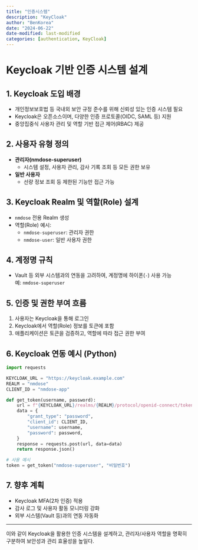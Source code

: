 ```yaml
---
title: "인증시스템"
description: "KeyCloak"
author: "BenKorea"
date: "2024-06-22"
date-modified: last-modified
categories: [authentication, KeyCloak]
---
```


# Keycloak 기반 인증 시스템 설계

## 1. Keycloak 도입 배경
- 개인정보보호법 등 국내외 보안 규정 준수를 위해 신뢰성 있는 인증 시스템 필요
- Keycloak은 오픈소스이며, 다양한 인증 프로토콜(OIDC, SAML 등) 지원
- 중앙집중식 사용자 관리 및 역할 기반 접근 제어(RBAC) 제공

## 2. 사용자 유형 정의
- **관리자(nmdose-superuser)**  
  - 시스템 설정, 사용자 관리, 감사 기록 조회 등 모든 권한 보유
- **일반 사용자**  
  - 선량 정보 조회 등 제한된 기능만 접근 가능

## 3. Keycloak Realm 및 역할(Role) 설계
- `nmdose` 전용 Realm 생성
- 역할(Role) 예시:
    - `nmdose-superuser`: 관리자 권한
    - `nmdose-user`: 일반 사용자 권한

## 4. 계정명 규칙
- Vault 등 외부 시스템과의 연동을 고려하여, 계정명에 하이폰(`-`) 사용 가능  
  예: `nmdose-superuser`

## 5. 인증 및 권한 부여 흐름
1. 사용자는 Keycloak을 통해 로그인
2. Keycloak에서 역할(Role) 정보를 토큰에 포함
3. 애플리케이션은 토큰을 검증하고, 역할에 따라 접근 권한 부여

## 6. Keycloak 연동 예시 (Python)
```python
import requests

KEYCLOAK_URL = "https://keycloak.example.com"
REALM = "nmdose"
CLIENT_ID = "nmdose-app"

def get_token(username, password):
    url = f"{KEYCLOAK_URL}/realms/{REALM}/protocol/openid-connect/token"
    data = {
        "grant_type": "password",
        "client_id": CLIENT_ID,
        "username": username,
        "password": password,
    }
    response = requests.post(url, data=data)
    return response.json()

# 사용 예시
token = get_token("nmdose-superuser", "비밀번호")
```

## 7. 향후 계획
- Keycloak MFA(2차 인증) 적용
- 감사 로그 및 사용자 활동 모니터링 강화
- 외부 시스템(Vault 등)과의 연동 자동화

---

이와 같이 Keycloak을 활용한 인증 시스템을 설계하고, 관리자/사용자 역할을 명확히 구분하여 보안성과 관리 효율성을 높일다.